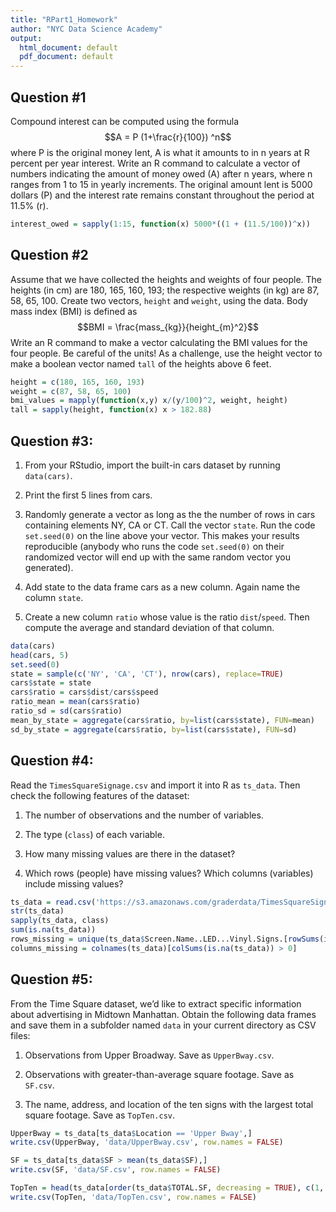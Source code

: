 ```yaml
---
title: "RPart1_Homework"
author: "NYC Data Science Academy"
output:
  html_document: default
  pdf_document: default
---
```

## Question #1	

Compound interest can be computed using the formula
$$A = P (1+\frac{r}{100}) ^n$$
where P is the original money lent, A is what it amounts to in n years at R percent per year interest. Write an R command to calculate a vector of numbers indicating the amount of money owed (A) after n years, where n ranges from 1 to 15 in yearly increments. The original amount lent is 5000 dollars (P) and the interest rate remains constant throughout the period at 11.5% (r). 

```r
interest_owed = sapply(1:15, function(x) 5000*((1 + (11.5/100))^x))
```

## Question #2

Assume that we have collected the heights and weights of four people. The heights (in cm) are 180, 165, 160, 193; the respective weights (in kg) are 87, 58, 65, 100. Create two vectors, `height` and `weight`, using the data. Body mass index (BMI) is defined as
$$BMI = \frac{mass_{kg}}{height_{m}^2}$$
Write an R command to make a vector calculating the BMI values for the four people. Be careful of the units! As a challenge, use the height vector to make a boolean vector named `tall` of the heights above 6 feet.

```r
height = c(180, 165, 160, 193)
weight = c(87, 58, 65, 100)
bmi_values = mapply(function(x,y) x/(y/100)^2, weight, height)
tall = sapply(height, function(x) x > 182.88)
```


## Question #3:

1. From your RStudio, import the built-in cars dataset by running `data(cars)`.

2. Print the first 5 lines from cars.

3. Randomly generate a vector as long as the the number of rows in cars containing elements NY, CA or CT. Call the vector `state`. Run the code `set.seed(0)` on the line above your vector. This makes your results reproducible (anybody who runs the code `set.seed(0)` on their randomized vector will end up with the same random vector you generated). 

4. Add state to the data frame cars as a new column. Again name the column `state`.

5. Create a new column `ratio` whose value is the ratio `dist`/`speed`. Then compute the average and standard deviation of that column.

```r
data(cars)
head(cars, 5)
set.seed(0)
state = sample(c('NY', 'CA', 'CT'), nrow(cars), replace=TRUE)
cars$state = state
cars$ratio = cars$dist/cars$speed
ratio_mean = mean(cars$ratio)
ratio_sd = sd(cars$ratio)
mean_by_state = aggregate(cars$ratio, by=list(cars$state), FUN=mean)
sd_by_state = aggregate(cars$ratio, by=list(cars$state), FUN=sd)
```


## Question #4: 

Read the `TimesSquareSignage.csv` and import it into R as `ts_data`. Then check the following features of the dataset:

1. The number of observations and the number of variables.

2. The type (`class`) of each variable.

3. How many missing values are there in the dataset?

4. Which rows (people) have missing values? Which columns (variables) include missing values?

```r
ts_data = read.csv('https://s3.amazonaws.com/graderdata/TimesSquareSignage.csv', stringsAsFactors=FALSE)
str(ts_data)
sapply(ts_data, class)
sum(is.na(ts_data))
rows_missing = unique(ts_data$Screen.Name..LED...Vinyl.Signs.[rowSums(is.na(ts_data)) > 0])
columns_missing = colnames(ts_data)[colSums(is.na(ts_data)) > 0]
```

## Question #5:

From the Time Square dataset, we'd like to extract specific information about advertising in Midtown Manhattan. Obtain the following data frames and save them in a subfolder named `data` in your current directory as CSV files:

1. Observations from Upper Broadway. Save as `UpperBway.csv`.

2. Observations with greater-than-average square footage. Save as `SF.csv`.

3. The name, address, and location of the ten signs with the largest total square footage. Save as `TopTen.csv`. 

```r
UpperBway = ts_data[ts_data$Location == 'Upper Bway',]
write.csv(UpperBway, 'data/UpperBway.csv', row.names = FALSE)

SF = ts_data[ts_data$SF > mean(ts_data$SF),]
write.csv(SF, 'data/SF.csv', row.names = FALSE)

TopTen = head(ts_data[order(ts_data$TOTAL.SF, decreasing = TRUE), c(1, 2, 4)], 10)
write.csv(TopTen, 'data/TopTen.csv', row.names = FALSE)
```




